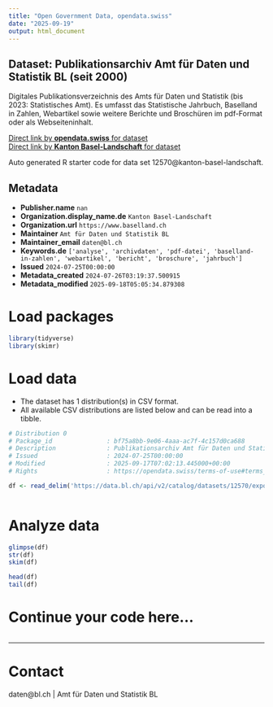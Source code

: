 ```yaml
---
title: "Open Government Data, opendata.swiss"
date: "2025-09-19"
output: html_document
---
```


## Dataset: Publikationsarchiv Amt für Daten und Statistik BL (seit 2000)

Digitales Publikationsverzeichnis des Amts für Daten und Statistik (bis 2023: Statistisches Amt). Es umfasst das Statistische Jahrbuch, Baselland in Zahlen, Webartikel sowie weitere Berichte und Broschüren im pdf-Format oder als Webseiteninhalt.

[Direct link by **opendata.swiss** for dataset](https://opendata.swiss/de/dataset/publikationsarchiv-amt-fur-daten-und-statistik-bl-seit-2000)<br>
[Direct link by **Kanton Basel-Landschaft** for dataset](https://data.bl.ch/explore/dataset/12570/)

Auto generated R starter code for data set 12570@kanton-basel-landschaft.

## Metadata

- **Publisher.name** `nan`
- **Organization.display_name.de** `Kanton Basel-Landschaft`
- **Organization.url** `https://www.baselland.ch`
- **Maintainer** `Amt für Daten und Statistik BL`
- **Maintainer_email** `daten@bl.ch`
- **Keywords.de** `['analyse', 'archivdaten', 'pdf-datei', 'baselland-in-zahlen', 'webartikel', 'bericht', 'broschure', 'jahrbuch']`
- **Issued** `2024-07-25T00:00:00`
- **Metadata_created** `2024-07-26T03:19:37.500915`
- **Metadata_modified** `2025-09-18T05:05:34.879308`


# Load packages

```r

library(tidyverse)
library(skimr)

```

# Load data

-   The dataset has 1 distribution(s) in CSV format.
-   All available CSV distributions are listed below and can be read into a tibble.

```r

# Distribution 0
# Package_id               : bf75a8bb-9e06-4aaa-ac7f-4c157d0ca688
# Description              : Publikationsarchiv Amt für Daten und Statistik BL (seit 2000) (csv)
# Issued                   : 2024-07-25T00:00:00
# Modified                 : 2025-09-17T07:02:13.445000+00:00
# Rights                   : https://opendata.swiss/terms-of-use#terms_by

df <- read_delim('https://data.bl.ch/api/v2/catalog/datasets/12570/exports/csv?use_labels=true')



```

# Analyze data

```r

glimpse(df)
str(df)
skim(df)

head(df)
tail(df)

```

# Continue your code here...

```r

```

------------------------------------------------------------------------

# Contact

daten@bl.ch | Amt für Daten und Statistik BL
